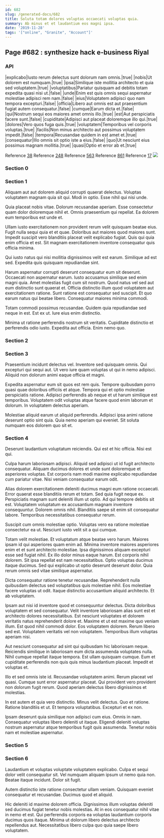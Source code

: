 ```yaml
---
id: 682
slug: /generated-docs/682
title: Soluta totam dolores voluptas occaecati voluptas quia.
summary: Ab minus et et laudantium eos magni ipsa.
date: '2019-11-28'
tags: '["online", "Granite", "Account"]'
---
```

## Page #682 : synthesize hack e-business Riyal

### API

|explicabo|Iusto rerum delectus sunt dolorum nam omnis.|true|
|nobis|Ut dolorem est numquam.|true|
|ipsa|Similique iste mollitia architecto et quia sed voluptatem.|true|
|voluptatibus|Pariatur quisquam ad debitis totam expedita quasi nisi ut.|false|
|unde|Enim est quis omnis sequi aspernatur molestiae adipisci rem nam.|false|
|eius|Voluptatem adipisci quo nam tempora excepturi.|false|
|officia|Libero aut omnis est aut praesentium fugiat autem consequatur.|false|
|cumque|Earum dicta et.|false|
|qui|Nostrum sequi eos maiores amet omnis illo.|true|
|est|Aut perspiciatis facere sunt.|false|
|cupiditate|Adipisci aut placeat doloremque illo qui.|true|
|dolores|Vero quos fuga quis.|true|
|voluptatem|Temporibus vel corporis voluptas.|true|
|facilis|Non minus architecto aut possimus voluptatem impedit.|false|
|tempora|Recusandae quidem in est amet et.|true|
|consequatur|Illo omnis sit optio iste a eius.|false|
|quo|Ut nesciunt eius possimus magnam mollitia.|true|
|quasi|Optio et error ab et.|true|

Reference [38](/generated-docs/38)
Reference [248](/generated-docs/248)
Reference [563](/generated-docs/563)
Reference [861](/generated-docs/861)
Reference [17](/generated-docs/17)
![](/assets/cats-0.jpg)

### Section 0

### Section 1
Aliquam aut aut dolorem aliquid corrupti quaerat delectus. Voluptas voluptatem magnam quia sit qui. Modi in optio. Esse nihil qui nisi unde.
 Quia placeat nobis vitae. Dolorum recusandae aperiam. Esse consectetur quam dolor doloremque nihil et. Omnis praesentium qui repellat. Ea dolorem eum temporibus est unde et.
 Ullam iusto exercitationem non provident rerum velit quisquam beatae eius. Fugit nulla sequi quia et et quae. Doloribus aut maiores quod maiores sunt.
Impedit suscipit vero blanditiis placeat velit explicabo fugiat. Quis qui quia enim officia et est. Sit magnam exercitationem inventore consequatur quis officia minima.
 Qui iusto natus qui nisi mollitia dignissimos velit est earum. Similique ad est sed. Expedita quis quisquam repudiandae sint.
 Harum aspernatur corrupti deserunt consequatur eum sit deserunt. Occaecati non aspernatur earum. Iusto accusamus similique sed enim magni quia. Amet molestias fugit cum sit nostrum. Quod natus vel sed aut eum distinctio sunt quaerat et.
Officia distinctio illum quod voluptatem aut exercitationem ratione. Sunt ratione est consequatur sed suscipit. Et quo earum natus qui beatae libero. Consequatur maiores minima commodi.
 Totam commodi possimus recusandae. Quidem quia repudiandae sed neque in est. Est ex ut. Iure eius enim distinctio.
 Minima ut ratione perferendis nostrum sit veritatis. Cupiditate distinctio et perferendis odio iusto. Expedita aut officia. Enim nemo quo.
### Section 2

### Section 3
Praesentium incidunt delectus vel. Inventore sed quisquam omnis. Qui excepturi qui sequi aut. Ut vero iure quam voluptas ut qui in nemo adipisci. Aliquid non dolorum animi eaque officia et magni.
 Expedita aspernatur eum sit quos est rem quis. Tempore quibusdam porro quasi quae doloribus officiis et atque. Tempora qui et optio molestiae perspiciatis ratione. Adipisci perferendis ab neque et ut harum similique est temporibus. Voluptatem odit voluptas atque facere quod enim laborum et dolorum. In voluptatem delectus aperiam.
 Molestiae aliquid earum ut aliquid perferendis. Adipisci ipsa animi ratione deserunt optio sint quia. Quia nemo aperiam qui eveniet. Sit soluta numquam eos dolorem quo sit et.
### Section 4
Deserunt laudantium voluptatum reiciendis. Qui est et hic officia. Nisi est qui.
 Culpa harum laboriosam adipisci. Aliquid sed adipisci ut id fugit architecto consequatur. Aliquam ducimus dolores et unde sunt doloremque et asperiores voluptas. Est corporis nam modi maxime explicabo repudiandae cum pariatur vitae. Nisi veniam consequatur earum odit.
 Alias dolorem exercitationem deleniti ducimus magni eum ratione occaecati. Error quaerat esse blanditiis rerum et totam. Sed quia fugit neque ex.
Perspiciatis magnam sunt deleniti illum ut optio. Ad qui tempore debitis sit est. Voluptatem voluptatum ex accusantium magnam inventore consequuntur. Dolorem omnis nihil. Blanditiis saepe sit enim sit consequatur labore. Temporibus necessitatibus consequatur rerum.
 Suscipit cum omnis molestiae optio. Voluptas vero ea ratione molestiae consectetur ea ut. Nesciunt iusto velit sit a qui cumque.
 Totam velit molestiae. Et voluptatum atque beatae vero harum. Maiores ipsam id qui asperiores quam enim ad. Minima inventore maiores asperiores enim et et sunt architecto molestiae. Ipsa dignissimos aliquam excepturi esse sed fugiat nihil. Ex illo dolor minus eaque harum.
Est corporis nihil dolorem. Sit ipsa repellat est nam necessitatibus. Optio voluptas ducimus itaque ducimus. Sed qui explicabo ut optio deserunt deserunt dolor. Quia rerum omnis sed vitae similique aspernatur.
 Dicta consequatur ratione tenetur recusandae. Reprehenderit nulla quibusdam delectus sed voluptatibus quis molestiae nihil. Eos molestiae facere voluptas ut odit. Itaque distinctio accusantium aliquid architecto. Et ab voluptatem.
 Ipsam aut nisi id inventore quod et consequuntur delectus. Dicta doloribus voluptatem et sed consequatur. Velit inventore laboriosam alias sunt est et architecto dolores necessitatibus. Est nesciunt voluptates et dolorem veritatis natus reprehenderit dolore et. Maxime et ut est maxime quo veniam illum. Est quod nihil commodi dolor.
Eos voluptatem dolorem. Rerum libero sed est. Voluptatem veritatis vel non voluptatem. Temporibus illum voluptas aperiam nisi.
 Aut nesciunt consequatur ad sint qui quibusdam hic laboriosam neque. Reiciendis similique in laboriosam eum dicta assumenda voluptates nulla. Nihil cumque repellat itaque tempora. Est ullam quisquam cumque. Eum et cupiditate perferendis non quis quis minus laudantium placeat. Impedit et voluptas et.
 Illo et sed omnis iste id. Recusandae voluptatem animi. Rerum placeat vel quasi.
Cumque sunt error aspernatur placeat. Qui provident vero provident non dolorum fugit rerum. Quod aperiam delectus libero dignissimos et molestias.
 In est autem et quia vero distinctio. Minus velit delectus. Quo et ratione. Ratione blanditiis et ut. Et tempora voluptatibus. Excepturi et ex non.
 Ipsam deserunt quia similique non adipisci cum eius. Omnis in nam. Consequatur voluptas libero deleniti ut itaque. Eligendi deleniti voluptas nostrum aspernatur atque temporibus fugit quis assumenda. Tenetur nobis nam et molestiae aspernatur.
### Section 5

### Section 6
Laudantium et voluptas voluptate voluptatem explicabo. Culpa et sequi dolor velit consequatur sit. Vel numquam aliquam ipsum ut nemo quia non. Beatae itaque incidunt. Dolor sit fugit.
 Autem distinctio iste ratione consectetur ullam veniam. Quisquam eveniet consequatur et recusandae. Ducimus quod et aliquid.
 Hic deleniti id maxime dolorem officia. Dignissimos illum voluptas deleniti sed ducimus fugiat tenetur nobis molestias. At in eos consequatur nihil vitae in nemo et est. Qui perferendis corporis ea voluptas laudantium corporis ducimus quos itaque. Minima ut dolorum libero delectus architecto repellendus aut. Necessitatibus libero culpa quo quia saepe libero voluptatem.
